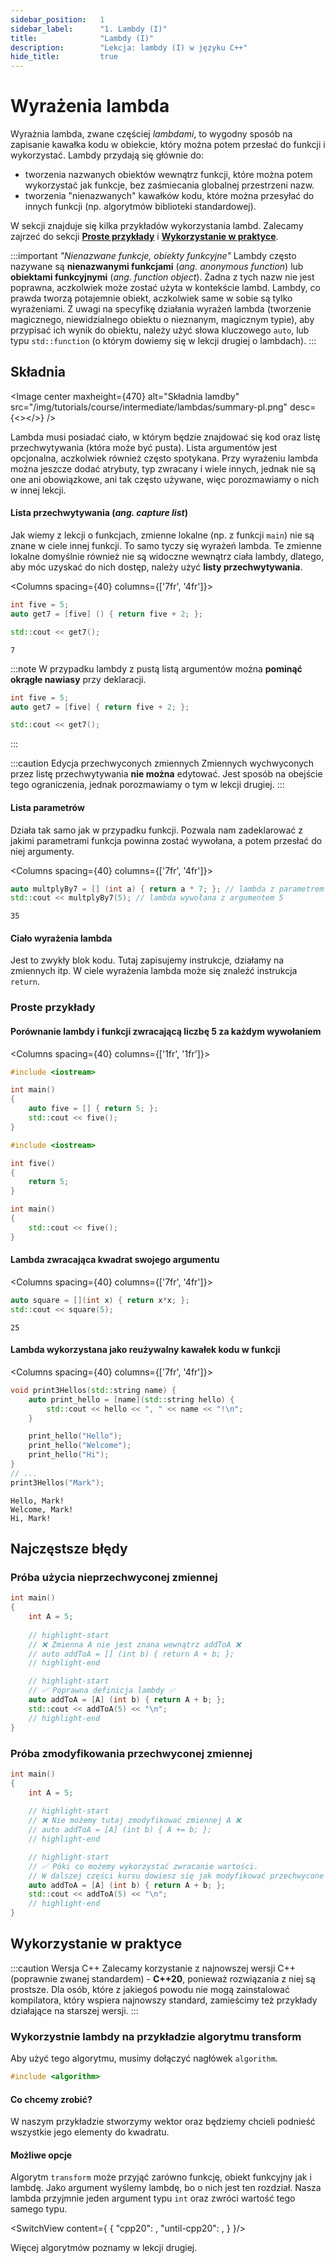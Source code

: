 ```yaml
---
sidebar_position:	1
sidebar_label:		"1. Lambdy (I)"
title:				"Lambdy (I)"
description:		"Lekcja: lambdy (I) w języku C++"
hide_title:			true
---
```





# Wyrażenia lambda

Wyrażnia lambda, zwane częściej *lambdami*, to wygodny sposób na zapisanie kawałka kodu w obiekcie, który można potem przesłać do funkcji i wykorzystać.
Lambdy przydają się głównie do:
 - tworzenia nazwanych obiektów wewnątrz funkcji, które można potem wykorzystać jak funkcje, bez zaśmiecania globalnej przestrzeni nazw.
 - tworzenia "nienazwanych" kawałków kodu, które można przesyłać do innych funkcji (np. algorytmów biblioteki standardowej).

W sekcji  znajduje się kilka przykładów wykorzystania lambd.
Zalecamy zajrzeć do sekcji [**Proste przykłady**](#proste-przykłady) i [**Wykorzystanie w praktyce**](#wykorzystanie-w-praktyce).

:::important *"Nienazwane funkcje, obiekty funkcyjne"*
Lambdy często nazywane są **nienazwanymi funkcjami** (*ang. anonymous function*) lub **obiektami funkcyjnymi** (*ang. function object*).
Żadna z tych nazw nie jest poprawna, aczkolwiek może zostać użyta w kontekście lambd. Lambdy, co prawda tworzą potajemnie obiekt, aczkolwiek same w sobie są tylko wyrażeniami.
Z uwagi na specyfikę działania wyrażeń lambda (tworzenie magicznego, niewidzialnego obiektu o nieznanym, magicznym typie), aby przypisać ich wynik do obiektu, należy użyć słowa kluczowego `auto`, lub typu `std::function` (o którym dowiemy się w lekcji drugiej o lambdach).
:::

## Składnia
<Image center
		maxheight={470}
		alt="Składnia lamdby"
		src="/img/tutorials/course/intermediate/lambdas/summary-pl.png"
		desc={<></>}
	/>
<br/>

Lambda musi posiadać ciało, w którym będzie znajdować się kod oraz listę przechwytywania (która może być pusta).
Lista argumentów jest opcjonalna, aczkolwiek również często spotykana.
Przy wyrażeniu lambda można jeszcze dodać atrybuty, typ zwracany i wiele innych, jednak nie są one ani obowiązkowe,
ani tak często używane, więc porozmawiamy o nich w innej lekcji.

#### Lista przechwytywania (*ang. capture list*)
Jak wiemy z lekcji o funkcjach, zmienne lokalne (np. z funkcji `main`) nie są znane w ciele innej funkcji.
To samo tyczy się wyrażeń lambda. Te zmienne lokalne domyślnie również nie są widoczne wewnątrz ciała lambdy, dlatego,
aby móc uzyskać do nich dostęp, należy użyć **listy przechwytywania**.

<Columns spacing={40} columns={['7fr', '4fr']}>
<div>

```cpp title="Lambda z listą przechwytywania"
int five = 5;
auto get7 = [five] () { return five + 2; };

std::cout << get7();
```

</div>

<div>

```plaintext title="Wynik (konsola)"
7
```

</div>
</Columns>

:::note
W przypadku lambdy z pustą listą argumentów można **pominąć okrągłe nawiasy** przy deklaracji.
```cpp
int five = 5;
auto get7 = [five] { return five + 2; };

std::cout << get7();
```
:::

:::caution Edycja przechwyconych zmiennych
Zmiennych wychwyconych przez listę przechwytywania **nie można** edytować.
Jest sposób na obejście tego ograniczenia, jednak porozmawiamy o tym w lekcji drugiej.
:::

#### Lista parametrów
Działa tak samo jak w przypadku funkcji.
Pozwala nam zadeklarować z jakimi parametrami funkcja powinna zostać wywołana, a potem przesłać do niej argumenty.

<Columns spacing={40} columns={['7fr', '4fr']}>
<div>

```cpp title="Lambda z listą argumentów"
auto multplyBy7 = [] (int a) { return a * 7; }; // lambda z parametrem a o typie int
std::cout << multplyBy7(5); // lambda wywołana z argumentem 5
```

</div>

<div>

```plaintext title="Wynik (konsola)"
35
```

</div>
</Columns>

#### Ciało wyrażenia lambda
Jest to zwykły blok kodu. Tutaj zapisujemy instrukcje, działamy na zmiennych itp.
W ciele wyrażenia lambda może się znaleźć instrukcja `return`.

### Proste przykłady

#### Porównanie lambdy i funkcji zwracającą liczbę 5 za każdym wywołaniem

<Columns spacing={40} columns={['1fr', '1fr']}>
<div>

```cpp title="Lambda"
#include <iostream>

int main()
{
	auto five = [] { return 5; };
	std::cout << five();
}
```

</div>

<div>

```cpp title="Funkcja"
#include <iostream>

int five() 
{
	return 5;
}

int main()
{
	std::cout << five();
}
```

</div>
</Columns>

#### Lambda zwracająca kwadrat swojego argumentu

<Columns spacing={40} columns={['7fr', '4fr']}>
<div>

```cpp title="Wyrażenie lambda z argumentem"
auto square = [](int x) { return x*x; };
std::cout << square(5);
```

</div>

<div>

```plaintext title="Wynik (konsola)"
25
```

</div>
</Columns>

#### Lambda wykorzystana jako reużywalny kawałek kodu w funkcji

<Columns spacing={40} columns={['7fr', '4fr']}>
<div>

```cpp title="Lambda jako funkcja w funkcji."
void print3Hellos(std::string name) {
	auto print_hello = [name](std::string hello) {
		std::cout << hello << ", " << name << "!\n";
	}

	print_hello("Hello");
	print_hello("Welcome");
	print_hello("Hi");
}
// ...
print3Hellos("Mark");
```

</div>

<div>

```plaintext title="Wynik (konsola)"
Hello, Mark!
Welcome, Mark!
Hi, Mark!
```

</div>
</Columns>

## Najczęstsze błędy

### Próba użycia nieprzechwyconej zmiennej

```cpp title='Próba użycia nieprzechwyconej zmiennej'
int main()
{
	int A = 5;
	
	// highlight-start
	// ❌ Zmienna A nie jest znana wewnątrz addToA ❌
	// auto addToA = [] (int b) { return A + b; };
	// highlight-end

	// highlight-start
	// ✅ Poprawna definicja lambdy ✅
	auto addToA = [A] (int b) { return A + b; };
	std::cout << addToA(5) << "\n";
	// highlight-end
}
```

### Próba zmodyfikowania przechwyconej zmiennej

```cpp title='Próba zmodyfikowania przechwyconej zmiennej'
int main()
{
	int A = 5;
	
	// highlight-start
	// ❌ Nie możemy tutaj zmodyfikować zmiennej A ❌
	// auto addToA = [A] (int b) { A += b; };
	// highlight-end

	// highlight-start
	// ✅ Póki co możemy wykorzystać zwracanie wartości.
	// W dalszej części kursu dowiesz się jak modyfikować przechwycone zmienne ✅
	auto addToA = [A] (int b) { return A + b; };
	std::cout << addToA(5) << "\n";
	// highlight-end
}
```

## Wykorzystanie w praktyce

:::caution Wersja C++
Zalecamy korzystanie z najnowszej wersji C++ (poprawnie zwanej standardem) - **C++20**, ponieważ rozwiązania z niej są prostsze.
Dla osób, które z jakiegoś powodu nie mogą zainstalować kompilatora, który wspiera
najnowszy standard, zamieścimy też przykłady działające na starszej wersji.
:::

### Wykorzystnie lambdy na przykładzie algorytmu **transform**

Aby użyć tego algorytmu, musimy dołączyć nagłówek `algorithm`.

```cpp
#include <algorithm>
```

#### Co chcemy zrobić?
W naszym przykładzie stworzymy wektor oraz będziemy chcieli podnieść wszystkie jego elementy do kwadratu.

#### Możliwe opcje
Algorytm `transform` może przyjąć zarówno funkcję, obiekt funkcyjny jak i lambdę.
Jako argument wyślemy lambdę, bo o nich jest ten rozdział. Nasza lambda przyjmnie jeden argument typu `int` oraz zwróci wartość tego samego typu.

<SwitchView content={
		{
			"cpp20":		<TransformIntroExampleCpp20 />,
			"until-cpp20":	<TransformIntroExampleUntilCpp20 />,
		}
	}/>

Więcej algorytmów poznamy w lekcji drugiej.